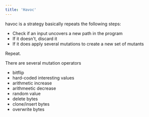 ```yaml
---
title: 'Havoc'
---
```




havoc is a <L name='fuzzing' from='havoc' /> strategy basically repeats the following steps:

* Check if an input uncovers a new path in the program
* If it doesn't, discard it
* If it does apply several mutations to create a new set of mutants

Repeat.

There are several mutation operators

* bitflip
* hard-coded interesting values
* arithmetic increase
* arithmeetic decrease
* random value
* delete bytes
* clone/insert bytes
* overwrite bytes